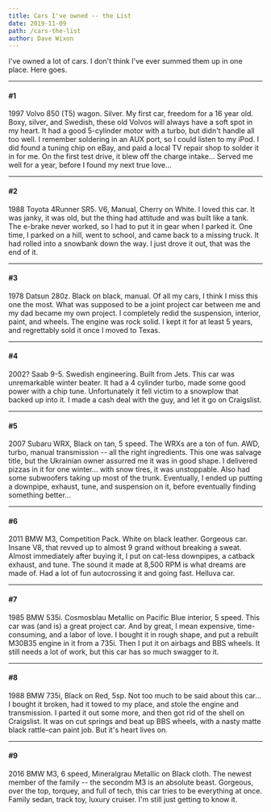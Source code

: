 ```yaml
---
title: Cars I've owned -- the List
date: 2019-11-09
path: /cars-the-list
author: Dave Wixon
---
```




I've owned a lot of cars. I don't think I've ever summed them up in one place. Here goes.

---------

#### #1

1997 Volvo 850 (T5) wagon. Silver.  My first car, freedom for a 16 year old.  Boxy, silver, and Swedish, these old Volvos will always have a soft spot in my heart.  It had a good 5-cylinder motor with a turbo, but didn't handle all too well.  I remember soldering in an AUX port, so I could listen to my iPod.  I did found a tuning chip on eBay, and paid a local TV repair shop to solder it in for me.  On the first test drive, it blew off the charge intake... Served me well for a year, before I found my next true love...
   
<ArticleImage src={volvo} />

---------
#### #2

1988 Toyota 4Runner SR5.  V6, Manual, Cherry on White.  I loved this car.  It was janky, it was old, but the thing had attitude and was built like a tank.  The e-brake never worked, so I had to put it in gear when I parked it.  One time, I parked on a hill, went to school, and came back to a missing truck.  It had rolled into a snowbank down the way.  I just drove it out, that was the end of it.  
<ArticleImage src={toyota} />

---------

#### #3

1978 Datsun 280z.  Black on black, manual.  Of all my cars, I think I miss this one the most.  What was supposed to be a joint project car between me and my dad became my own project.  I completely redid the suspension, interior, paint, and wheels.  The engine was rock solid.  I kept it for at least 5 years, and regrettably sold it once I moved to Texas.  

<ArticleImage src={datsun} />

---------

#### #4

2002? Saab 9-5.  Swedish engineering.  Built from Jets.  This car was unremarkable winter beater.  It had a 4 cylinder turbo, made some good power with a chip tune.  Unfortunately it fell victim to a snowplow that backed up into it.  I made a cash deal with the guy, and let it go on Craigslist.  

<ArticleImage src={saab} />

---------

#### #5

2007 Subaru WRX, Black on tan, 5 speed.  The WRXs are a ton of fun.  AWD, turbo, manual transmission -- all the right ingredients.  This one was salvage title, but the Ukrainian owner assurred me it was in good shape.  I delivered pizzas in it for one winter... with snow tires, it was unstoppable.  Also had some subwoofers taking up most of the trunk.  Eventually, I ended up putting a downpipe, exhaust, tune, and suspension on it, before eventually finding something better...

<ArticleImage src={subaru} />

---------

#### #6

2011 BMW M3, Competition Pack.  White on black leather.  Gorgeous car.  Insane V8, that revved up to almost 9 grand without breaking a sweat.  Almost immediately after buying it, I put on cat-less downpipes, a catback exhaust, and tune.  The sound it made at 8,500 RPM is what dreams are made of.  Had a lot of fun autocrossing it and going fast.  Helluva car.

<ArticleImage src={firstm} />

---------

#### #7

1985 BMW 535i.  Cosmosblau Metallic on Pacific Blue interior, 5 speed.  This car was (and is) a great project car.  And by great, I mean expensive, time-consuming, and a labor of love.  I bought it in rough shape, and put a rebuilt M30B35 engine in it from a 735i.  Then I put it on airbags and BBS wheels.  It still needs a lot of work, but this car has so much swagger to it.

<ArticleImage src={fivethirtyfive} />

---------

#### #8

1988 BMW 735i, Black on Red, 5sp.  Not too much to be said about this car... I bought it broken, had it towed to my place, and stole the engine and transmission.  I parted it out some more, and then got rid of the shell on Craigslist.  It was on cut springs and beat up BBS wheels, with a nasty matte black rattle-can paint job.  But it's heart lives on.

<ArticleImage src={gangsta} />

---------

#### #9

2016 BMW M3, 6 speed, Mineralgrau Metallic on Black cloth.  The newest member of the family -- the secondm M3 is an absolute beast.  Gorgeous, over the top, torquey, and full of tech, this car tries to be everything at once.  Family sedan, track toy, luxury cruiser.  I'm still just getting to know it.

<ArticleImage src={secondm} />